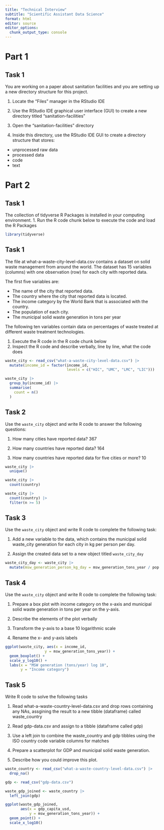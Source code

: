 ```yaml
---
title: "Technical Interview"
subtitle: "Scientific Assistant Data Science"
format: html
editor: source
editor_options: 
  chunk_output_type: console
---
```


# Part 1

## Task 1

You are working on a paper about sanitation facilities and you are setting up a new directory structure for this project. 

1. Locate the "Files" manager in the RStudio IDE

2. Use the RStudio IDE graphical user interface (GUI) to create a new directory titled "sanitation-facilities"

3. Open the "sanitation-facilities" directory 

4. Inside this directory, use the RStudio IDE GUI to create a directory structure that stores:

- unprocessed raw data
- processed data
- code
- text

# Part 2

## Task 1

The collection of tidyverse R Packages is installed in your computing environment. 
1. Run the R code chunk below to execute the code and load the R Packages

```r

library(tidyverse)

```

## Task 1

The file at what-a-waste-city-level-data.csv contains a dataset on solid waste management from around the world. The dataset has 15 variables (columns) with one observation (row) for each city with reported data.

The first five variables are:

- The name of the city that reported data.
- The country where the city that reported data is located.
- The income category by the World Bank that is associated with the country.
- The population of each city.
- The municipal solid waste generation in tons per year

The following ten variables contain data on percentages of waste treated at different waste treatment technologies. 

1. Execute the R code in the R code chunk below
2. Inspect the R code and describe verbally, line by line, what the code does

```r

waste_city <- read_csv("what-a-waste-city-level-data.csv") |>
  mutate(income_id = factor(income_id, 
                            levels = c("HIC", "UMC", "LMC", "LIC")))

waste_city |> 
  group_by(income_id) |> 
  summarise(
    count = n()
  )

```

## Task 2

Use the `waste_city` object and write R code to answer the following questions: 

1. How many cities have reported data? 367

2. How many countries have reported data? 164

3. How many countries have reported data for five cities or more? 10


```r

waste_city |> 
  unique()

waste_city |> 
  count(country) 

waste_city |> 
  count(country) |> 
  filter(n >= 5) 


```

## Task 3

Use the `waste_city` object and write R code to complete the following task:

1. Add a new variable to the data, which contains the municipal solid waste_city generation for each city in kg per person per day.

2. Assign the created data set to a new object titled `waste_city_day`

```r


waste_city_day <- waste_city |> 
  mutate(msw_generation_person_kg_day = msw_generation_tons_year / pop / 365 * 1000)


```

## Task 4

Use the `waste_city` object and write R code to complete the following task:

1. Prepare a box plot with income category on the x-axis and municipal solid waste generation in tons per year on the y-axis. 

2. Describe the elements of the plot verbally

3. Transform the y-axis to a base 10 logarithmic scale

4. Rename the x- and y-axis labels

```r

ggplot(waste_city, aes(x = income_id,
                  y = msw_generation_tons_year)) +
  geom_boxplot() +
  scale_y_log10() +
  labs(x = "MSW generation (tons/year) log 10",
       y = "Income category") 

```

## Task 5

Write R code to solve the following tasks

1. Read what-a-waste-country-level-data.csv and drop rows containing any NAs, assgining the result to a new tibble (dataframe) called waste_country

2. Read gdp-data.csv and assign to a tibble (dataframe called gdp)

3. Use a left join to combine the waste_country and gdp tibbles using the ISO country code variable columns for matches

4. Prepare a scatterplot for GDP and municipal solid waste generation.

5. Describe how you could improve this plot.


```r

waste_country <- read_csv("what-a-waste-country-level-data.csv") |> 
  drop_na()

gdp <- read_csv("gdp-data.csv")

waste_gdp_joined <- waste_country |> 
  left_join(gdp)

ggplot(waste_gdp_joined,
       aes(x = gdp_capita_usd,
           y = msw_generation_tons_year)) +
  geom_point() +
  scale_x_log10()

```


